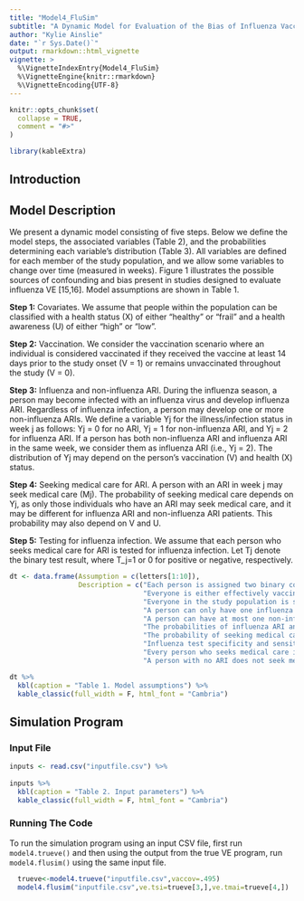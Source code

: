 ```yaml
---
title: "Model4_FluSim"
subtitle: "A Dynamic Model for Evaluation of the Bias of Influenza Vaccine Effectiveness Estimates from Observational Studies"
author: "Kylie Ainslie"
date: "`r Sys.Date()`"
output: rmarkdown::html_vignette
vignette: >
  %\VignetteIndexEntry{Model4_FluSim}
  %\VignetteEngine{knitr::rmarkdown}
  %\VignetteEncoding{UTF-8}
---
```


```r
knitr::opts_chunk$set(
  collapse = TRUE,
  comment = "#>"
)

library(kableExtra)
```

## Introduction

## Model Description
We present a dynamic model consisting of five steps. Below we define the model steps, the associated variables (Table 2), and the probabilities determining each variable’s distribution (Table 3). All variables are defined for each member of the study population, and we allow some variables to change over time (measured in weeks). Figure 1 illustrates the possible sources of confounding and bias present in studies designed to evaluate influenza VE [15,16]. Model assumptions are shown in Table 1.

**Step 1:** Covariates. We assume that people within the population can be classified with a health status (X) of either “healthy” or “frail” and a health awareness (U) of either “high” or “low”.

**Step 2:** Vaccination. We consider the vaccination scenario where an individual is considered vaccinated if they received the vaccine at least 14 days prior to the study onset (V = 1) or remains unvaccinated throughout the study (V = 0).

**Step 3:** Influenza and non-influenza ARI. During the influenza season, a person may become infected with an influenza virus and develop influenza ARI. Regardless of influenza infection, a person may develop one or more non-influenza ARIs. We define a variable Yj for the illness/infection status in week j as follows: Yj = 0 for no ARI, Yj = 1 for non-influenza ARI, and Yj = 2 for influenza ARI. If a person has both non-influenza ARI and influenza ARI in the same week, we consider them as influenza ARI (i.e., Yj = 2). The distribution of Yj may depend on the person’s vaccination (V) and health (X) status.

**Step 4:** Seeking medical care for ARI. A person with an ARI in week j may seek medical care (Mj). The probability of seeking medical care depends on Yj, as only those individuals who have an ARI may seek medical care, and it may be different for influenza ARI and non-influenza ARI patients. This probability may also depend on V and U.

**Step 5:** Testing for influenza infection. We assume that each person who seeks medical care for ARI is tested for influenza infection. Let Tj denote the binary test result, where T_j=1 or 0 for positive or negative, respectively.

```r
dt <- data.frame(Assumption = c(letters[1:10]),
                 Description = c("Each person is assigned two binary covariates: health status and health awareness, which are constant over time",
                                 "Everyone is either effectively vaccinated prior to the study or remains unvaccinated throughout the study, and vaccination status is determined without error",
                                 "Everyone in the study population is susceptible at the beginning of the study",
                                 "A person can only have one influenza ARI during the study",
                                 "A person can have at most one non-influenza ARI per week",
                                 "The probabilities of influenza ARI and non-influenza ARI do not depend on a person’s health awareness given his/her health status",
                                 "The probability of seeking medical care does not depend on a person’s health status given his/her health awareness",
                                 "Influenza test specificity and sensitivity do not depend on health status, health awareness, or vaccination status, given a person’s influenza infection status",
                                 "Every person who seeks medical care is tested for influenza infection",
                                 "A person with no ARI does not seek medical care"))

dt %>%
  kbl(caption = "Table 1. Model assumptions") %>%
  kable_classic(full_width = F, html_font = "Cambria")
```

## Simulation Program

### Input File
```r
inputs <- read.csv("inputfile.csv") %>%
  
inputs %>%
  kbl(caption = "Table 2. Input parameters") %>%
  kable_classic(full_width = F, html_font = "Cambria")

```
### Running The Code
To run the simulation program using an input CSV file, first run `model4.trueve()` and then using the output from the true VE program, run `model4.flusim()` using the same input file.
```r
  trueve<-model4.trueve("inputfile.csv",vaccov=.495)
  model4.flusim("inputfile.csv",ve.tsi=trueve[3,],ve.tmai=trueve[4,])
```

